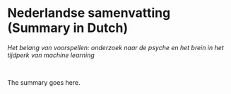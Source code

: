 # Nederlandse samenvatting (Summary in Dutch) {-}
\chaptermark{Summary in Dutch}

::: {lang=nl}

_Het belang van voorspellen: onderzoek naar de psyche en het brein in het tijdperk van machine learning_

\bigskip
<br>

The summary goes here.

:::
